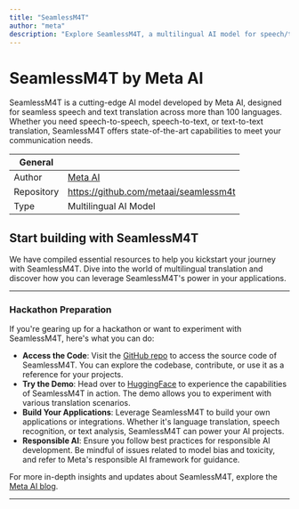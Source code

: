 ```yaml
---
title: "SeamlessM4T"
author: "meta"
description: "Explore SeamlessM4T, a multilingual AI model for speech/text translation in 100+ languages."
---
```


# SeamlessM4T by Meta AI
SeamlessM4T is a cutting-edge AI model developed by Meta AI, designed for seamless speech and text translation across more than 100 languages. Whether you need speech-to-speech, speech-to-text, or text-to-text translation, SeamlessM4T offers state-of-the-art capabilities to meet your communication needs.

| General  |  |
| --- | --- |
| Author | [Meta AI](https://lablab.ai/tech/meta)  |
| Repository | https://github.com/metaai/seamlessm4t |
| Type | Multilingual AI Model |


## Start building with SeamlessM4T

We have compiled essential resources to help you kickstart your journey with SeamlessM4T. Dive into the world of multilingual translation and discover how you can leverage SeamlessM4T's power in your applications.

---

### Hackathon Preparation

If you're gearing up for a hackathon or want to experiment with SeamlessM4T, here's what you can do:

* **Access the Code**: Visit the [GitHub repo](https://github.com/facebookresearch/seamless_communication) to access the source code of SeamlessM4T. You can explore the codebase, contribute, or use it as a reference for your projects.
* **Try the Demo**: Head over to [HuggingFace](https://huggingface.co/spaces/facebook/seamless_m4t) to experience the capabilities of SeamlessM4T in action. The demo allows you to experiment with various translation scenarios.
* **Build Your Applications**: Leverage SeamlessM4T to build your own applications or integrations. Whether it's language translation, speech recognition, or text analysis, SeamlessM4T can power your AI projects.
* **Responsible AI**: Ensure you follow best practices for responsible AI development. Be mindful of issues related to model bias and toxicity, and refer to Meta's responsible AI framework for guidance.

For more in-depth insights and updates about SeamlessM4T, explore the [Meta AI blog](https://ai.meta.com/blog/seamless-m4t/).

---
